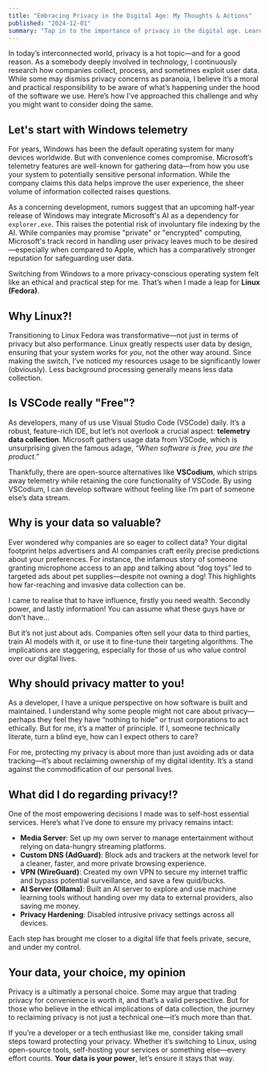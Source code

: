 ```yaml
---
title: "Embracing Privacy in the Digital Age: My Thoughts & Actions"
published: "2024-12-01"
summary: "Tap in to the importance of privacy in the digital age. Learn how I transitioned to Linux, self-hosted services, and embraced open-source tools to reclaim my digital freedom."
---
```


In today’s interconnected world, privacy is a hot topic—and for a good reason. As a somebody deeply involved in technology, I continuously research how companies collect, process, and sometimes exploit user data. While some may dismiss privacy concerns as paranoia, I believe it’s a moral and practical responsibility to be aware of what’s happening under the hood of the software we use. Here’s how I’ve approached this challenge and why you might want to consider doing the same.

## **Let's start with Windows telemetry**

For years, Windows has been the default operating system for many devices worldwide. But with convenience comes compromise. Microsoft’s telemetry features are well-known for gathering data—from how you use your system to potentially sensitive personal information. While the company claims this data helps improve the user experience, the sheer volume of information collected raises questions.

As a concerning development, rumors suggest that an upcoming half-year release of Windows may integrate Microsoft's AI as a dependency for `explorer.exe`. This raises the potential risk of involuntary file indexing by the AI. While companies may promise "private" or "encrypted" computing, Microsoft's track record in handling user privacy leaves much to be desired—especially when compared to Apple, which has a comparatively stronger reputation for safeguarding user data.

Switching from Windows to a more privacy-conscious operating system felt like an ethical and practical step for me. That’s when I made a leap for **Linux (Fedora)**.

## **Why Linux?!**

Transitioning to Linux Fedora was transformative—not just in terms of privacy but also performance. Linux greatly respects user data by design, ensuring that your system works for _you_, not the other way around. Since making the switch, I’ve noticed my resources usage to be significantly lower (obviously). Less background processing generally means less data collection.

## **Is VSCode really "Free"?**

As developers, many of us use Visual Studio Code (VSCode) daily. It’s a robust, feature-rich IDE, but let’s not overlook a crucial aspect: **telemetry data collection**. Microsoft gathers usage data from VSCode, which is unsurprising given the famous adage, _“When software is free, you are the product.”_

Thankfully, there are open-source alternatives like **VSCodium**, which strips away telemetry while retaining the core functionality of VSCode. By using VSCodium, I can develop software without feeling like I’m part of someone else’s data stream.

## **Why is your data so valuable?**

Ever wondered why companies are so eager to collect data? Your digital footprint helps advertisers and AI companies craft eerily precise predictions about your preferences. For instance, the infamous story of someone granting microphone access to an app and talking about “dog toys” led to targeted ads about pet supplies—despite not owning a dog! This highlights how far-reaching and invasive data collection can be.

I came to realise that to have influence, firstly you need wealth. Secondly power, and lastly information! You can assume what these guys have or don't have...

But it’s not just about ads. Companies often sell your data to third parties, train AI models with it, or use it to fine-tune their targeting algorithms. The implications are staggering, especially for those of us who value control over our digital lives.

## **Why should privacy matter to you!**

As a developer, I have a unique perspective on how software is built and maintained. I understand why some people might not care about privacy—perhaps they feel they have “nothing to hide” or trust corporations to act ethically. But for me, it’s a matter of principle. If I, someone technically literate, turn a blind eye, how can I expect others to care?

For me, protecting my privacy is about more than just avoiding ads or data tracking—it’s about reclaiming ownership of my digital identity. It’s a stand against the commodification of our personal lives.

## **What did I do regarding privacy!?**

One of the most empowering decisions I made was to self-host essential services. Here’s what I’ve done to ensure my privacy remains intact:

-   **Media Server**: Set up my own server to manage entertainment without relying on data-hungry streaming platforms.
-   **Custom DNS (AdGuard)**: Block ads and trackers at the network level for a cleaner, faster, and more private browsing experience.
-   **VPN (WireGuard)**: Created my own VPN to secure my internet traffic and bypass potential surveillance, and save a few quid/bucks.
-   **AI Server (Ollama)**: Built an AI server to explore and use machine learning tools without handing over my data to external providers, also saving me money.
-   **Privacy Hardening**: Disabled intrusive privacy settings across all devices.

Each step has brought me closer to a digital life that feels private, secure, and under my control.

## **Your data, your choice, my opinion**

Privacy is a ultimatly a personal choice. Some may argue that trading privacy for convenience is worth it, and that’s a valid perspective. But for those who believe in the ethical implications of data collection, the journey to reclaiming privacy is not just a technical one—it’s much more than that.

If you’re a developer or a tech enthusiast like me, consider taking small steps toward protecting your privacy. Whether it’s switching to Linux, using open-source tools, self-hosting your services or something else—every effort counts. **Your data is your power**, let’s ensure it stays that way.
